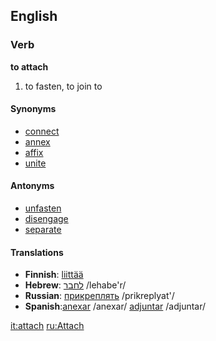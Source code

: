 ==English==

===Verb===
'''to attach'''
#to fasten, to join to

====Synonyms====
*[[connect]]
*[[annex]]
*[[affix]]
*[[unite]]

====Antonyms====
*[[unfasten]]
*[[disengage]]
*[[separate]]

====Translations====
*'''Finnish''': [[liittää]]
*'''Hebrew''': [[לחבר]] /lehabe'r/
*'''Russian''': [[прикреплять]] /prikreplyat'/
*'''Spanish''':[[anexar]] /anexar/ [[adjuntar]] /adjuntar/

[[it:attach]]
[[ru:Attach]]
